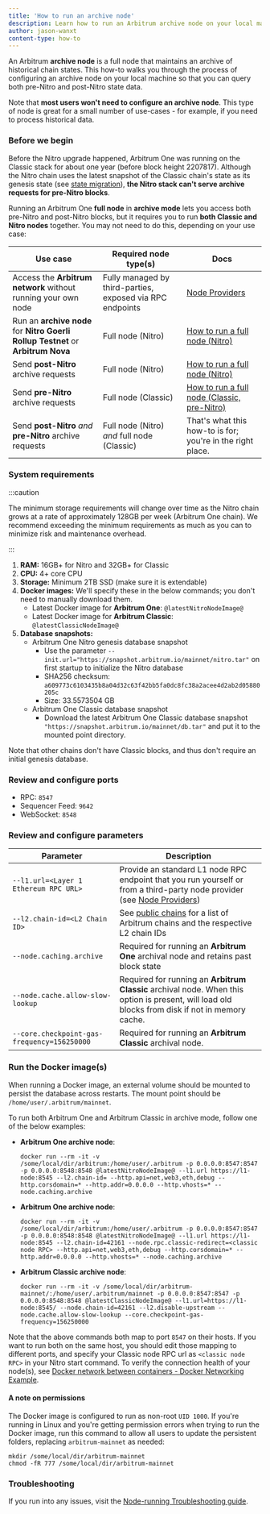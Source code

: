```yaml
---
title: 'How to run an archive node'
description: Learn how to run an Arbitrum archive node on your local machine.
author: jason-wanxt
content-type: how-to
---
```


An Arbitrum **archive node** is a full node that maintains an archive of historical chain states. This how-to walks you through the process of configuring an archive node on your local machine so that you can query both pre-Nitro and post-Nitro state data.

Note that **most users won't need to configure an archive node**. This type of node is great for a small number of use-cases - for example, if you need to process historical data.

### Before we begin

Before the Nitro upgrade happened, Arbitrum One was running on the Classic stack for about one year (before block height 2207817). Although the Nitro chain uses the latest snapshot of the Classic chain's state as its genesis state (see [state migration](../migration/state-migration.mdx)), **the Nitro stack can't serve archive requests for pre-Nitro blocks**.

Running an Arbitrum One **full node** in **archive mode** lets you access both pre-Nitro and post-Nitro blocks, but it requires you to run **both Classic and Nitro nodes** together. You may not need to do this, depending on your use case:

| Use case                                                                         | Required node type(s)                                     | Docs                                                                        |
| -------------------------------------------------------------------------------- | --------------------------------------------------------- | --------------------------------------------------------------------------- |
| Access the **Arbitrum network** without running your own node                    | Fully managed by third-parties, exposed via RPC endpoints | [Node Providers](./node-providers.mdx)                                      |
| Run an **archive node** for **Nitro Goerli Rollup Testnet** or **Arbitrum Nova** | Full node (Nitro)                                         | [How to run a full node (Nitro)](./running-a-node.md)                       |
| Send **post-Nitro** archive requests                                             | Full node (Nitro)                                         | [How to run a full node (Nitro)](./running-a-node.md)                       |
| Send **pre-Nitro** archive requests                                              | Full node (Classic)                                       | [How to run a full node (Classic, pre-Nitro)](./running-a-classic-node.mdx) |
| Send **post-Nitro** _and_ **pre-Nitro** archive requests                         | Full node (Nitro) _and_ full node (Classic)               | That's what this how-to is for; you're in the right place.                  |

### System requirements

:::caution

The minimum storage requirements will change over time as the Nitro chain grows at a rate of approximately 128GB per week (Arbitrum One chain). We recommend exceeding the minimum requirements as much as you can to minimize risk and maintenance overhead.

:::

1. **RAM:** 16GB+ for Nitro and 32GB+ for Classic
2. **CPU:** 4+ core CPU
3. **Storage:** Minimum 2TB SSD (make sure it is extendable)
4. **Docker images:** We'll specify these in the below commands; you don't need to manually download them.
   - Latest Docker image for **Arbitrum One**: <code>@latestNitroNodeImage@</code>
   - Latest Docker image for **Arbitrum Classic**: <code>@latestClassicNodeImage@</code>
5. **Database snapshots:**
   - Arbitrum One Nitro genesis database snapshot
     - Use the parameter `--init.url="https://snapshot.arbitrum.io/mainnet/nitro.tar"` on first startup to initialize the Nitro database
     - SHA256 checksum: `a609773c6103435b8a04d32c63f42bb5fa0dc8fc38a2acee4d2ab2d05880205c`
     - Size: 33.5573504 GB
   - Arbitrum One Classic database snapshot
     - Download the latest Arbitrum One Classic database snapshot `"https://snapshot.arbitrum.io/mainnet/db.tar"` and put it to the mounted point directory.

Note that other chains don't have Classic blocks, and thus don't require an initial genesis database.

### Review and configure ports

<!-- todo: explain why these ports are important and what action needs to be taken - do rules need to be configured? -->
<!-- todo: format into a table  -->

- RPC: `8547`
- Sequencer Feed: `9642`
- WebSocket: `8548`

### Review and configure parameters

| Parameter                                   | Description                                                                                                                                     |
| ------------------------------------------- | ----------------------------------------------------------------------------------------------------------------------------------------------- |
| `--l1.url=<Layer 1 Ethereum RPC URL>`       | Provide an standard L1 node RPC endpoint that you run yourself or from a third-party node provider (see [Node Providers](./node-providers.mdx)) |
| `--l2.chain-id=<L2 Chain ID>`               | See [public chains](../public-chains.mdx) for a list of Arbitrum chains and the respective L2 chain IDs                                         |
| `--node.caching.archive`                    | Required for running an **Arbitrum One** archival node and retains past block state                                                             |
| `--node.cache.allow-slow-lookup`            | Required for running an **Arbitrum Classic** archival node. When this option is present, will load old blocks from disk if not in memory cache. |
| `--core.checkpoint-gas-frequency=156250000` | Required for running an **Arbitrum Classic** archival node.                                                                                     |

### Run the Docker image(s)

<!-- this is the procedure part, so we can focus on steps to take, and move "conceptual information" into a dedicated concept doc -->
<!-- Arbitrum One has been upgraded to Nitro, the latest Arbitrum tech stack; "Arbitrum Classic" is our term for the old, pre-Nitro tech stack. The Nitro node databases have the raw data of all blocks, including pre-Nitro blocks. However, Nitro nodes cannot execute anything on pre-Nitro blocks. Arbitrum Nova started as a Nitro chain, so has no classic blocks. -->

When running a Docker image, an external volume should be mounted to persist the database across restarts. The mount point should be `/home/user/.arbitrum/mainnet`.

<!-- todo: does the user need to do anything to configure the mount point, or is this handled by the below docker commands? -->

To run both Arbitrum One and Arbitrum Classic in archive mode, follow one of the below examples:

- **Arbitrum One archive node**: <!-- todo: when should I choose the first one over the second one? what do they do differently? -->
  ```shell
  docker run --rm -it -v /some/local/dir/arbitrum:/home/user/.arbitrum -p 0.0.0.0:8547:8547 -p 0.0.0.0:8548:8548 @latestNitroNodeImage@ --l1.url https://l1-node:8545 --l2.chain-id= --http.api=net,web3,eth,debug --http.corsdomain=* --http.addr=0.0.0.0 --http.vhosts=* --node.caching.archive
  ```
- **Arbitrum One archive node**:
  ```shell
  docker run --rm -it -v /some/local/dir/arbitrum:/home/user/.arbitrum -p 0.0.0.0:8547:8547 -p 0.0.0.0:8548:8548 @latestNitroNodeImage@ --l1.url https://l1-node:8545 --l2.chain-id=42161 --node.rpc.classic-redirect=<classic node RPC> --http.api=net,web3,eth,debug --http.corsdomain=* --http.addr=0.0.0.0 --http.vhosts=* --node.caching.archive
  ```
- **Arbitrum Classic archive node**:
  ```shell
  docker run --rm -it -v /some/local/dir/arbitrum-mainnet/:/home/user/.arbitrum/mainnet -p 0.0.0.0:8547:8547 -p 0.0.0.0:8548:8548 @latestClassicNodeImage@ --l1.url=https://l1-node:8545/ --node.chain-id=42161 --l2.disable-upstream --node.cache.allow-slow-lookup --core.checkpoint-gas-frequency=156250000
  ```

Note that the above commands both map to port `8547` on their hosts. If you want to run both on the same host, you should edit those mapping to different ports, and specify your Classic node RPC url as `<classic node RPC>` in your Nitro start command. To verify the connection health of your node(s), see [Docker network between containers - Docker Networking Example](https://www.middlewareinventory.com/blog/docker-network-example/).

#### A note on permissions

The Docker image is configured to run as non-root `UID 1000`. If you're running in Linux and you're getting permission errors when trying to run the Docker image, run this command to allow all users to update the persistent folders, replacing `arbitrum-mainnet` as needed:

```shell
mkdir /some/local/dir/arbitrum-mainnet
chmod -fR 777 /some/local/dir/arbitrum-mainnet
```

<!-- todo: FAQ -->

### Troubleshooting

If you run into any issues, visit the [Node-running Troubleshooting guide](./troubleshooting-running-nodes).
